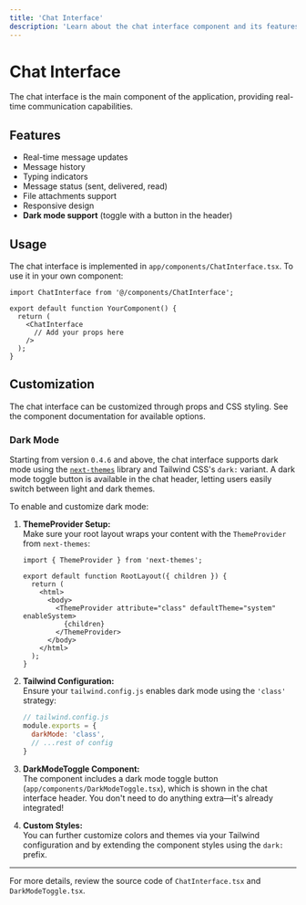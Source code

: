 ```yaml
---
title: 'Chat Interface'
description: 'Learn about the chat interface component and its features'
---
```


# Chat Interface

The chat interface is the main component of the application, providing real-time communication capabilities.

## Features

- Real-time message updates
- Message history
- Typing indicators
- Message status (sent, delivered, read)
- File attachments support
- Responsive design
- **Dark mode support** (toggle with a button in the header)

## Usage

The chat interface is implemented in `app/components/ChatInterface.tsx`. To use it in your own component:

```tsx
import ChatInterface from '@/components/ChatInterface';

export default function YourComponent() {
  return (
    <ChatInterface 
      // Add your props here
    />
  );
}
```

## Customization

The chat interface can be customized through props and CSS styling. See the component documentation for available options.

### Dark Mode

Starting from version `0.4.6` and above, the chat interface supports dark mode using the [`next-themes`](https://github.com/pacocoursey/next-themes) library and Tailwind CSS's `dark:` variant. A dark mode toggle button is available in the chat header, letting users easily switch between light and dark themes.

To enable and customize dark mode:

1. **ThemeProvider Setup:**  
   Make sure your root layout wraps your content with the `ThemeProvider` from `next-themes`:

   ```tsx
   import { ThemeProvider } from 'next-themes';

   export default function RootLayout({ children }) {
     return (
       <html>
         <body>
           <ThemeProvider attribute="class" defaultTheme="system" enableSystem>
             {children}
           </ThemeProvider>
         </body>
       </html>
     );
   }
   ```

2. **Tailwind Configuration:**  
   Ensure your `tailwind.config.js` enables dark mode using the `'class'` strategy:

   ```js
   // tailwind.config.js
   module.exports = {
     darkMode: 'class',
     // ...rest of config
   }
   ```

3. **DarkModeToggle Component:**  
   The component includes a dark mode toggle button (`app/components/DarkModeToggle.tsx`), which is shown in the chat interface header. You don't need to do anything extra—it's already integrated!

4. **Custom Styles:**  
   You can further customize colors and themes via your Tailwind configuration and by extending the component styles using the `dark:` prefix.

---

For more details, review the source code of `ChatInterface.tsx` and `DarkModeToggle.tsx`.